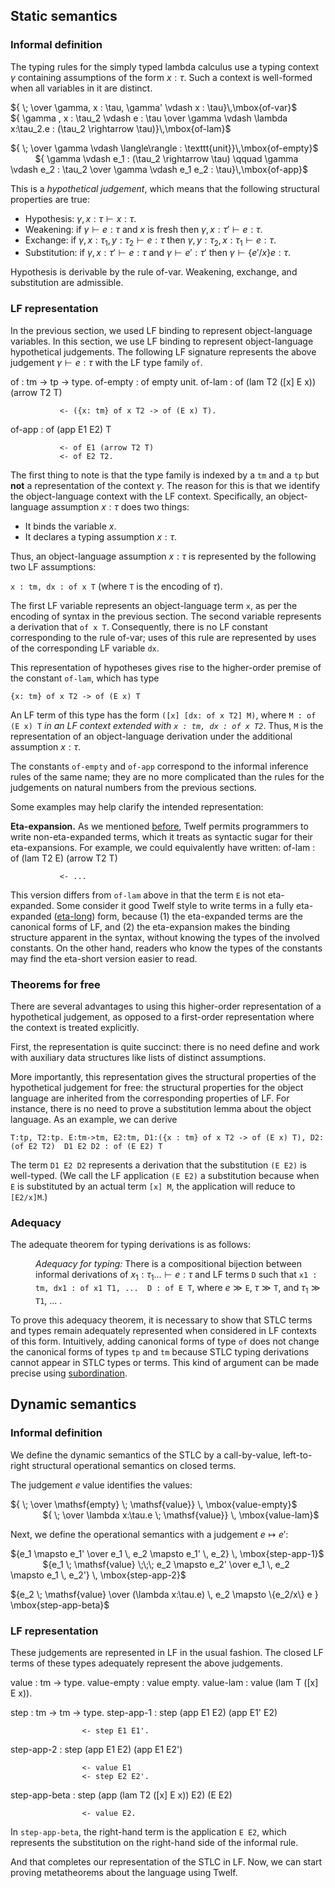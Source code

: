 {{proving metatheorems
  | prev = Representing the syntax of the STLC
  | prevname = Representing syntax
  | next = Proving metatheorems about the STLC
  | nextname = Proving metatheorems}}

== Static semantics ==

=== Informal definition ===

The typing rules for the simply typed lambda calculus use a typing context <math>\texttt{}\gamma</math> containing assumptions of the form <math>\mathsf{}x : \tau</math>. Such a context is well-formed when all variables in it are distinct.

<math>{ \; \over \gamma, x : \tau, \gamma' \vdash x : \tau}\,\mbox{of-var}</math>
&nbsp;&nbsp;&nbsp;&nbsp;&nbsp;&nbsp;&nbsp;&nbsp;&nbsp; 
<math>{ \gamma , x : \tau_2 \vdash e : \tau \over \gamma \vdash \lambda x:\tau_2.e : (\tau_2 \rightarrow \tau)}\,\mbox{of-lam}</math>
&nbsp;&nbsp;&nbsp;&nbsp;&nbsp;&nbsp;&nbsp;&nbsp;&nbsp; 


<math>{ \; \over \gamma \vdash \langle\rangle : \texttt{unit}}\,\mbox{of-empty}</math>
&nbsp;&nbsp;&nbsp;&nbsp;&nbsp;&nbsp;&nbsp;&nbsp;&nbsp; 
<math>{ \gamma \vdash e_1 : (\tau_2 \rightarrow \tau) \qquad \gamma \vdash e_2 : \tau_2 \over \gamma \vdash e_1 e_2 : \tau}\,\mbox{of-app}</math>

This is a ''hypothetical judgement'', which means that the following structural properties are true:
* Hypothesis: <math>\gamma,x : \tau \vdash x : \tau</math>.
* Weakening: if <math>\gamma \vdash e : \tau</math> and <math>\mathsf{}x</math> is fresh then <math>\gamma,x:\tau' \vdash e : \tau</math>.
* Exchange: if <math>\gamma,x:\tau_1,y:\tau_2 \vdash e : \tau</math> then <math>\gamma,y:\tau_2,x:\tau_1 \vdash e : \tau</math>.
* Substitution: if <math>\gamma,x : \tau' \vdash e : \tau</math> and <math>\gamma \vdash e' : \tau'</math> then <math>\gamma \vdash \{e'/x\}e : \tau</math>.

Hypothesis is derivable by the rule <math>\mbox{of-var}</math>.  Weakening, exchange, and substitution are admissible.

=== LF representation ===

In the previous section, we used LF binding to represent object-language variables.  In this section, we use LF binding to represent object-language hypothetical judgements.  The following LF signature represents the above judgement <math>\gamma \vdash e : \tau</math> with the LF type family <tt>of</tt>.  

<twelf>
of       : tm -> tp -> type.
of-empty : of empty unit.
of-lam   : of (lam T2 ([x] E x)) (arrow T2 T)
            <- ({x: tm} of x T2 -> of (E x) T).
of-app   : of (app E1 E2) T
            <- of E1 (arrow T2 T)
            <- of E2 T2.
</twelf>

The first thing to note is that the type family is indexed by a <tt>tm</tt> and a <tt>tp</tt> but '''not''' a representation of the context <math>\gamma</math>.  The reason for this is that we identify the object-language context with the LF context.  Specifically, an object-language assumption <math>x:\tau</math> does two things:
* It binds the variable <math>\mathsf{}x</math>.
* It declares a typing assumption <math>x : \tau</math>.

Thus, an object-language assumption <math>x:\tau</math> is represented by the following two LF assumptions:

<tt>x : tm,  dx : of x T </tt> (where <tt>T</tt> is the encoding of <math>\tau</math>).  

The first LF variable represents an object-language term <tt>x</tt>, as per the encoding of syntax in the previous section.  The second variable represents a derivation that <tt>of x T</tt>.  Consequently, there is no LF constant corresponding to the rule <math>\mbox{of-var}</math>; uses of this rule are represented by uses of the corresponding LF variable <tt>dx</tt>.

This representation of hypotheses gives rise to the higher-order premise of the constant <tt>of-lam</tt>, which has type 

<tt>{x: tm} of x T2 -> of (E x) T</tt>

An LF term of this type has the form <tt>([x] [dx: of x T2] M)</tt>, where <tt>M : of (E x) T</tt> ''in an LF context extended with <tt>x : tm,  dx : of x T2</tt>''.  Thus, <tt>M</tt> is the representation of an object-language derivation under the additional assumption <math>\mathsf{}x:\tau</math>.

The constants <tt>of-empty</tt> and <tt>of-app</tt> correspond to the informal inference rules of the same name; they are no more complicated than the rules for the judgements on natural numbers from the previous sections.

Some examples may help clarify the intended representation:

{{needs|examples}}

'''Eta-expansion.''' As we mentioned [[Proving metatheorems:Full LF|before]], Twelf permits programmers to write non-eta-expanded terms, which it treats as syntactic sugar for their eta-expansions.  For example, we could equivalently have written:
<twelf>
of-lam  : of (lam T2 E) (arrow T2 T)
            <- ...
</twelf>
This version differs from <tt>of-lam</tt> above in that the term <tt>E</tt> is not eta-expanded.  Some consider it good Twelf style to write terms in a fully eta-expanded ([[eta-long]]) form, because (1) the eta-expanded terms are the canonical forms of LF, and (2) the eta-expansion makes the binding structure apparent in the syntax, without knowing the types of the involved constants.  On the other hand, readers who know the types of the constants may find the eta-short version easier to read.

=== Theorems for free ===

There are several advantages to using this higher-order representation of a hypothetical judgement, as opposed to a first-order representation where the context is treated explicitly.  

First, the representation is quite succinct: there is no need define and work with auxiliary data structures like lists of distinct assumptions.  

More importantly, this representation gives the structural properties of the hypothetical judgement for free: the structural properties for the object language are inherited from the corresponding properties of LF.  For instance, there is no need to prove a substitution lemma about the object language. As an example, we can derive

<tt>T:tp, T2:tp. E:tm->tm, E2:tm, D1:({x : tm} of x T2 -> of (E x) T), D2:(of E2 T2) {{vdash}} D1 E2 D2 : of (E E2) T</tt>

The term <tt>D1 E2 D2</tt> represents a derivation that the substitution <tt>(E E2)</tt> is well-typed.  (We call the LF application  <tt>(E E2)</tt> a substitution because when <tt>E</tt> is substituted by an actual term <tt>[x] M</tt>, the application will reduce to <tt>[E2/x]M</tt>.)

=== Adequacy ===

The adequate theorem for typing derivations is as follows:

: ''Adequacy for typing:'' There is a compositional bijection between informal derivations of <math>x_1 : \tau_1 \ldots \vdash e : \tau</math> and LF terms <tt>D</tt> such that <tt>x1 : tm, dx1 : of x1 T1, ... {{vdash}} D : of E T</tt>, where <math>e \gg \texttt{E}</math>, <math>\tau \gg \texttt{T}</math>, and <math>\tau_1 \gg \texttt{T1}</math>, ... .

To prove this adequacy theorem, it is necessary to show that STLC terms and types remain adequately represented when considered in LF contexts of this form.  Intuitively, adding canonical forms of type <tt>of</tt> does not change the canonical forms of types <tt>tp</tt> and <tt>tm</tt> because STLC typing derivations cannot appear in STLC types or terms.  This kind of argument can be made precise using [[subordination]].

== Dynamic semantics ==

=== Informal definition ===

We define the dynamic semantics of the STLC by a call-by-value, left-to-right structural operational semantics on closed terms.  

The judgement <math>e \; \mathsf{value}</math> identifies the values:

<math>{ \; \over \mathsf{empty} \; \mathsf{value}} \, \mbox{value-empty}</math>
&nbsp;&nbsp;&nbsp;&nbsp;&nbsp;&nbsp;&nbsp;&nbsp;&nbsp;&nbsp;&nbsp;&nbsp;
<math>{ \; \over \lambda x:\tau.e \; \mathsf{value}} \, \mbox{value-lam}</math>

Next, we define the operational semantics with a judgement <math>e \mapsto e'</math>:

<math>{e_1 \mapsto e_1' \over e_1 \, e_2 \mapsto e_1' \, e_2} \, \mbox{step-app-1}</math>
&nbsp;&nbsp;&nbsp;&nbsp;&nbsp;&nbsp;&nbsp;&nbsp;&nbsp;&nbsp;&nbsp;&nbsp;
<math>{e_1 \; \mathsf{value} \;\;\; e_2 \mapsto e_2' \over e_1 \, e_2 \mapsto e_1 \, e_2'} \, \mbox{step-app-2}</math>

<math>{e_2 \; \mathsf{value} \over (\lambda x:\tau.e) \, e_2 \mapsto \{e_2/x\} e } \mbox{step-app-beta}</math>

=== LF representation ===

These judgements are represented in LF in the usual fashion.  The closed LF terms of these types adequately represent the above judgements.

<twelf>
value       : tm -> type.
value-empty : value empty.
value-lam   : value (lam T ([x] E x)).

step          : tm -> tm -> type.
step-app-1    : step (app E1 E2) (app E1' E2)
                 <- step E1 E1'.
step-app-2    : step (app E1 E2) (app E1 E2') 
                 <- value E1
                 <- step E2 E2'.
step-app-beta : step (app (lam T2 ([x] E x)) E2) (E E2)
                 <- value E2.
</twelf>

In <tt>step-app-beta</tt>, the right-hand term is the application <tt>E E2</tt>, which represents the substitution on the right-hand side of the informal rule.

And that completes our representation of the STLC in LF.  Now, we can start proving metatheorems about the language using Twelf.

{{proving metatheorems
  | prev = Representing the syntax of the STLC
  | prevname = Representing syntax
  | next = Proving metatheorems about the STLC
  | nextname = Proving metatheorems}}